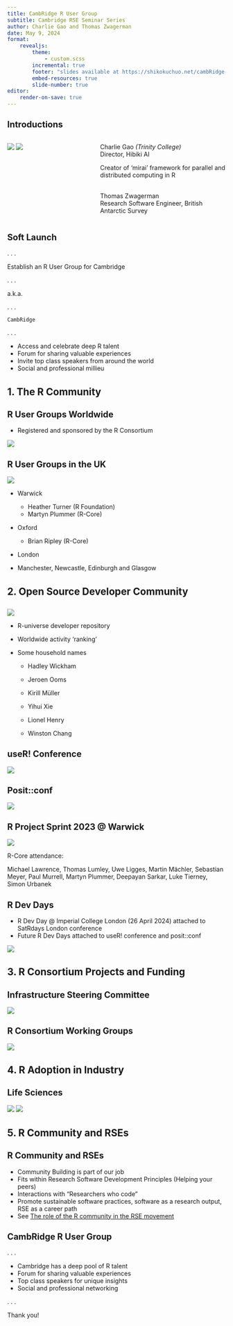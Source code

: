 ```yaml
---
title: CambRidge R User Group
subtitle: Cambridge RSE Seminar Series
author: Charlie Gao and Thomas Zwagerman
date: May 9, 2024
format:
    revealjs:
        theme:
            - custom.scss
        incremental: true
        footer: "slides available at https://shikokuchuo.net/cambRidge-rse-seminar"
        embed-resources: true
        slide-number: true
editor:
    render-on-save: true
---
```


## Introductions

<style>
h1 {
  font-size: 1.6em !important;
}
h2 {
  font-size: 1.4em !important;
}
</style>

::: columns
::: {.column width="40%"}

![](images/cg.jpg)
![](images/tz.jpg)

:::

::: {.column width="60%"}

Charlie Gao *(Trinity College)*<br />
Director, Hibiki AI

Creator of ‘mirai’ framework for parallel and distributed computing in R

<br />
Thomas Zwagerman <br />
Research Software Engineer, British Antarctic Survey

:::
:::



## Soft Launch

. . .

Establish an R User Group for Cambridge

. . .

a.k.a. 

. . .

`CambRidge`

. . .

::: {.nonincremental}
* Access and celebrate deep R talent
* Forum for sharing valuable experiences
* Invite top class speakers from around the world
* Social and professional millieu
:::


# 1. The R Community

## R User Groups Worldwide

::: {.nonincremental}
* Registered and sponsored by the R Consortium
:::

![](images/rugsworld.png)

## R User Groups in the UK

::: {layout-ncol=2}
![](images/rugsuk.png)

* Warwick
  + Heather Turner (R Foundation)
  + Martyn Plummer (R-Core)
  
* Oxford
  + Brian Ripley (R-Core)

* London

* Manchester, Newcastle, Edinburgh and Glasgow
::: 

# 2. Open Source Developer Community

##

::: {layout-ncol=2}

![](images/runiv.png)

* R-universe developer repository

* Worldwide activity 'ranking'

* Some household names

  + Hadley Wickham
  
  + Jeroen Ooms
  
  + Kirill Müller
  
  + Yihui Xie
  
  + Lionel Henry
  
  + Winston Chang
  

:::

## useR! Conference

![](images/user2024.png)

## Posit::conf

![](images/positconf.png)

## R Project Sprint 2023 @ Warwick

![](images/projectsprint2.jpeg)

R-Core attendance:

Michael Lawrence, Thomas Lumley, Uwe Ligges, Martin Mächler, Sebastian Meyer, Paul Murrell, Martyn Plummer, Deepayan Sarkar, Luke Tierney, Simon Urbanek

## R Dev Days

::: {.nonincremental}
- R Dev Day @ Imperial College London (26 April 2024) attached to SatRdays London conference
- Future R Dev Days attached to useR! conference and posit::conf
:::

![](images/devday.png)

# 3. R Consortium Projects and Funding

## Infrastructure Steering Committee

![](images/funded.png)

## R Consortium Working Groups

![](images/working.png)

# 4. R Adoption in Industry

## Life Sciences

![](images/rcons.png)
![](images/crew.png)

# 5. R Community and RSEs

## R Community and RSEs

::: {.nonincremental}
* Community Building is part of our job
* Fits within Research Software Development Principles (Helping your peers)
* Interactions with "Researchers who code"
* Promote sustainable software practices, software as a research output, RSE as a career path
* See [The role of the R community in the RSE movement](https://www.software.ac.uk/blog/role-r-community-research-software-engineering-movement)
:::

## CambRidge R User Group {.center}

. . .

::: {.nonincremental}
* Cambridge has a deep pool of R talent
* Forum for sharing valuable experiences
* Top class speakers for unique insights
* Social and professional networking
:::

. . .

Thank you!
